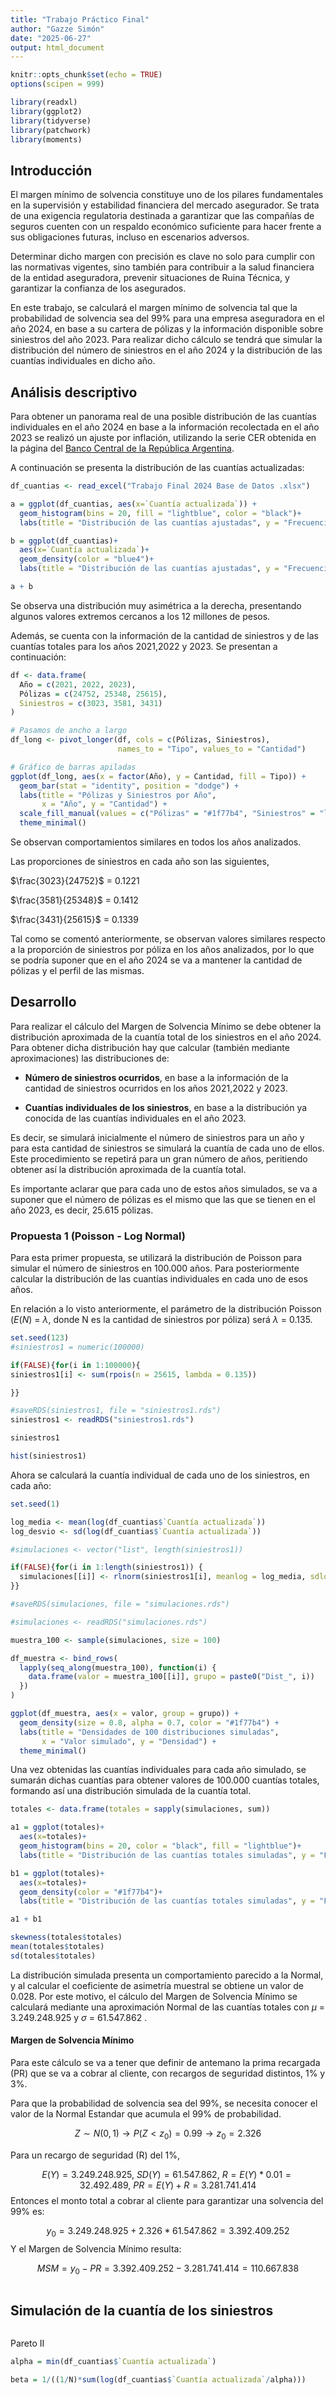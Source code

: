 ```yaml
---
title: "Trabajo Práctico Final"
author: "Gazze Simón"
date: "2025-06-27"
output: html_document
---
```


```r
knitr::opts_chunk$set(echo = TRUE)
options(scipen = 999)
```

```r
library(readxl)
library(ggplot2)
library(tidyverse)
library(patchwork)
library(moments)
```

## Introducción

El margen mínimo de solvencia constituye uno de los pilares fundamentales en la supervisión y estabilidad financiera del mercado asegurador. Se trata de una exigencia regulatoria destinada a garantizar que las compañías de seguros cuenten con un respaldo económico suficiente para hacer frente a sus obligaciones futuras, incluso en escenarios adversos.

Determinar dicho margen con precisión es clave no solo para cumplir con las normativas vigentes, sino también para contribuir a la salud financiera de la entidad aseguradora, prevenir situaciones de Ruina Técnica, y garantizar la confianza de los asegurados.

En este trabajo, se calculará el margen mínimo de solvencia tal que la probabilidad de solvencia sea del 99% para una empresa aseguradora en el año 2024, en base a su cartera de pólizas y la información disponible sobre siniestros del año 2023. Para realizar dicho cálculo se tendrá que simular la distribución del número de siniestros en el año 2024 y la distribución de las cuantías individuales en dicho año.

## Análisis descriptivo

Para obtener un panorama real de una posible distribución de las cuantías individuales en el año 2024 en base a la información recolectada en el año 2023 se realizó un ajuste por inflación, utilizando la serie CER obtenida en la página del [Banco Central de la República Argentina](https://www.bcra.gob.ar/PublicacionesEstadisticas/Principales_variables_datos.asp?serie=3540&detalle=CER%A0(Base%2002/02/2002=1)).

A continuación se presenta la distribución de las cuantías actualizadas:

```r
df_cuantias <- read_excel("Trabajo Final 2024 Base de Datos .xlsx")

a = ggplot(df_cuantias, aes(x=`Cuantía actualizada`)) +
  geom_histogram(bins = 20, fill = "lightblue", color = "black")+
  labs(title = "Distribución de las cuantías ajustadas", y = "Frecuencia", x = "Cuantías")

b = ggplot(df_cuantias)+
  aes(x=`Cuantía actualizada`)+
  geom_density(color = "blue4")+
  labs(title = "Distribución de las cuantías ajustadas", y = "Frecuencia", x = "Cuantías")

a + b

```

Se observa una distribución muy asimétrica a la derecha, presentando algunos valores extremos cercanos a los 12 millones de pesos.

Además, se cuenta con la información de la cantidad de siniestros y de las cuantías totales para los años 2021,2022 y 2023. Se presentan a continuación:

```r
df <- data.frame(
  Año = c(2021, 2022, 2023),
  Pólizas = c(24752, 25348, 25615),
  Siniestros = c(3023, 3581, 3431)
)

# Pasamos de ancho a largo
df_long <- pivot_longer(df, cols = c(Pólizas, Siniestros),
                        names_to = "Tipo", values_to = "Cantidad")

# Gráfico de barras apiladas
ggplot(df_long, aes(x = factor(Año), y = Cantidad, fill = Tipo)) +
  geom_bar(stat = "identity", position = "dodge") +
  labs(title = "Pólizas y Siniestros por Año",
       x = "Año", y = "Cantidad") +
  scale_fill_manual(values = c("Pólizas" = "#1f77b4", "Siniestros" = "lightblue")) +
  theme_minimal()
```

Se observan comportamientos similares en todos los años analizados.

Las proporciones de siniestros en cada año son las siguientes,

$\frac{3023}{24752}$ = $0.1221$

$\frac{3581}{25348}$ = $0.1412$

$\frac{3431}{25615}$ = $0.1339$

Tal como se comentó anteriormente, se observan valores similares respecto a la proporción de siniestros por póliza en los años analizados, por lo que se podría suponer que en el año 2024 se va a mantener la cantidad de pólizas y el perfil de las mismas.

## Desarrollo

Para realizar el cálculo del Margen de Solvencia Mínimo se debe obtener la distribución aproximada de la cuantía total de los siniestros en el año 2024. Para obtener dicha distribución hay que calcular (también mediante aproximaciones) las distribuciones de:

-   **Número de siniestros ocurridos**, en base a la información de la cantidad de siniestros ocurridos en los años 2021,2022 y 2023.

-   **Cuantías individuales de los siniestros**, en base a la distribución ya conocida de las cuantías individuales en el año 2023.

Es decir, se simulará inicialmente el número de siniestros para un año y para esta cantidad de siniestros se simulará la cuantía de cada uno de ellos. Este procedimiento se repetirá para un gran número de años, peritiendo obtener así la distribución aproximada de la cuantía total.

Es importante aclarar que para cada uno de estos años simulados, se va a suponer que el número de pólizas es el mismo que las que se tienen en el año 2023, es decir, 25.615 pólizas.

### Propuesta 1 (Poisson - Log Normal)

Para esta primer propuesta, se utilizará la distribución de Poisson para simular el número de siniestros en 100.000 años. Para posteriormente calcular la distribución de las cuantías individuales en cada uno de esos años.

En relación a lo visto anteriormente, el parámetro de la distribución Poisson ($E(N)$ = $\lambda$, donde N es la cantidad de siniestros por póliza) será $\lambda$ = $0.135$.

```r
set.seed(123)
#siniestros1 = numeric(100000)

if(FALSE){for(i in 1:100000){ 
siniestros1[i] <- sum(rpois(n = 25615, lambda = 0.135))

}}

#saveRDS(siniestros1, file = "siniestros1.rds")
siniestros1 <- readRDS("siniestros1.rds")

siniestros1

hist(siniestros1)

```

Ahora se calculará la cuantía individual de cada uno de los siniestros, en cada año:

```r
set.seed(1)

log_media <- mean(log(df_cuantias$`Cuantía actualizada`))
log_desvio <- sd(log(df_cuantias$`Cuantía actualizada`))

#simulaciones <- vector("list", length(siniestros1))

if(FALSE){for(i in 1:length(siniestros1)) {
  simulaciones[[i]] <- rlnorm(siniestros1[i], meanlog = log_media, sdlog = log_desvio)
}}

#saveRDS(simulaciones, file = "simulaciones.rds")

#simulaciones <- readRDS("simulaciones.rds")

muestra_100 <- sample(simulaciones, size = 100)

df_muestra <- bind_rows(
  lapply(seq_along(muestra_100), function(i) {
    data.frame(valor = muestra_100[[i]], grupo = paste0("Dist_", i))
  })
)

ggplot(df_muestra, aes(x = valor, group = grupo)) +
  geom_density(size = 0.8, alpha = 0.7, color = "#1f77b4") +
  labs(title = "Densidades de 100 distribuciones simuladas",
       x = "Valor simulado", y = "Densidad") +
  theme_minimal()
```

Una vez obtenidas las cuantías individuales para cada año simulado, se sumarán dichas cuantías para obtener valores de 100.000 cuantías totales, formando así una distribución simulada de la cuantía total.

```r
totales <- data.frame(totales = sapply(simulaciones, sum))

a1 = ggplot(totales)+
  aes(x=totales)+
  geom_histogram(bins = 20, color = "black", fill = "lightblue")+
  labs(title = "Distribución de las cuantías totales simuladas", y = "Frecuencia", x = "Cuantías totales")

b1 = ggplot(totales)+
  aes(x=totales)+
  geom_density(color = "#1f77b4")+
  labs(title = "Distribución de las cuantías totales simuladas", y = "Frecuencia", x = "Cuantías totales")

a1 + b1

skewness(totales$totales)
mean(totales$totales)
sd(totales$totales)
```

La distribución simulada presenta un comportamiento parecido a la Normal, y al calcular el coeficiente de asimetría muestral se obtiene un valor de 0.028. Por este motivo, el cálculo del Margen de Solvencia Mínimo se calculará mediante una aproximación Normal de las cuantías totales con $\mu$ = 3.249.248.925 y $\sigma$ = 61.547.862 .

#### Margen de Solvencia Mínimo

Para este cálculo se va a tener que definir de antemano la prima recargada (PR) que se va a cobrar al cliente, con recargos de seguridad distintos, 1% y 3%.

Para que la probabilidad de solvencia sea del 99%, se necesita conocer el valor de la Normal Estandar que acumula el 99% de probabilidad.

$$ Z \sim  N(0,1)  \rightarrow P(Z < z_0) = 0.99 \rightarrow z_0 = 2.326$$

Para un recargo de seguridad (R) del 1%,

$$E(Y) = 3.249.248.925 , \ SD(Y) = 61.547.862 , \ R = E(Y) * 0.01 = 32.492.489 , \ PR = E(Y) + R = 3.281.741.414$$ Entonces el monto total a cobrar al cliente para garantizar una solvencia del 99% es:

$$ y_0 = 3.249.248.925 + 2.326*61.547.862 = 3.392.409.252 $$ Y el Margen de Solvencia Mínimo resulta:

$$MSM = y_0 - PR = 3.392.409.252 - 3.281.741.414 = 110.667.838$$

```r

```

## Simulación de la cuantía de los siniestros

```{}
```

Pareto II

```r
alpha = min(df_cuantias$`Cuantía actualizada`)

beta = 1/((1/N)*sum(log(df_cuantias$`Cuantía actualizada`/alpha)))
```

## 

## 
